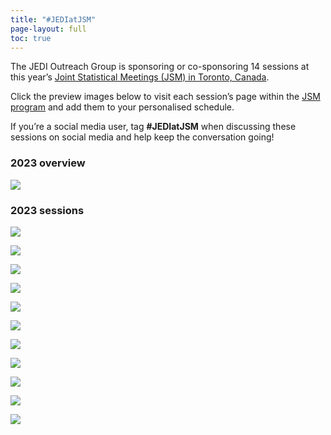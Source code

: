 ```yaml
---
title: "#JEDIatJSM"
page-layout: full
toc: true
---
```

The JEDI Outreach Group is sponsoring or co-sponsoring 14 sessions at this year's [Joint Statistical Meetings (JSM) in Toronto, Canada](https://ww2.amstat.org/meetings/jsm/2023/). 

Click the preview images below to visit each session's page within the [JSM program](https://ww2.amstat.org/meetings/jsm/2023/program.cfm) and add them to your personalised schedule.

If you're a social media user, tag **#JEDIatJSM** when discussing these sessions on social media and help keep the conversation going!

### 2023 overview

[![](images/jedi-at-jsm/schedule-no0069Or1614Sessions.png){fig-alt="A schedule graphic with the title 'JEDIatJSM 2023' aligned to the left with the JEDI and JSM 2023 logos to the right. Underneath, in alternating navy blue and mint green boxes, are listed the sessions and events affiliated with JEDI occurring during JSM 2023. On Sunday (August 6) there are 2 sessions. The session 'Metrics and Statistical Analyses of JEDI-related Data' is 2-3:30p and the session 'Measures & Applications for Relating Historical Structural Racism with Contemporary Health Outcomes' is from 4-5:50p. On Monday (August 7) there are 4 sessions and 1 event. The session 'Biostatistics or Data Science: Choosing the Right Path' is from 8:30-10:20a. The session 'Teaching with Datasets that Recognize the Intersectional Perspectives of Students' is from 10:30a-12:20p. The sessions 'Contributed Poster Presentations: Justice Equity Diversity and Inclusion Outreach Group' and 'Statistical Scientists of the Math Alliance: A Focus on Diversity & Recent Graduates' are both from 2-3:30p. From 6-7p there will be the 'Accessibility Town Hall'. On Tuesday (August 8) there will be 2 sessions and 1 event. The session 'Critical Race Theory for Statisticians: Incorporating CRT into statistical analyses' is from 10:30a-12.20p. The JEDI OG networking event will be from 10:30a-noon. The session 'Imposter Syndrome and the Hidden Curriculum manifestation within and between sectors' is from 2-3:30p. On Wednesday (August 9) there will be 3 sessions. The session 'Power in the Classroom: From Helping Students Play the Game to Helping Students Change the Game' will be from 8:30-10:20a. The session 'Statistically Significant: Equity Concerns in Algorithmic Bias, Privacy, and Survey Representation' will be from 10:30a-12:20p. The session 'New statistical advances in forensic sciences' will be from 2-3:30p. On Thursday (August 10) there will be 1 session, 'Strengthening Out Community through Impactful Multi-Sector Collaborations' from 10:30a-12:20p." fig-align="center"}](images/jedi-at-jsm/schedule-no0069Or1614Sessions.png)

### 2023 sessions

::::grid
:::{.g-col-12 .g-col-lg-6}
[![](images/jedi-at-jsm/1451_1_histo.png){fig-alt="A graphic on a blue-gray background with the JSM 2023 logo in the bottom left corner and the talk date (Sunday, August 6 @ 2p) and location (CC-801A) in a box in the bottom right corner. The image is topped with the text 'JEDI-sponsored session' above the bold blue title 'Metrics and Statistical Analyses of JEDI-related Data'. Four photos of the session participants (Brisa Sanchez [Drexel University], David Corliss [GM OnStar Insurance], Kimberly Sellers [Georgetown University], Wendy Martinez [US Census Bureau]) are displayed below."}](http://ww2.aievolution.com/JSMAnnual/index.cfm?do=ev.viewEv&ev=1132)
:::

:::{.g-col-12 .g-col-lg-6}
[![](images/jedi-at-jsm/1891_1_histo.png){fig-alt="A graphic on a blue-gray background with the JSM 2023 logo in the bottom left corner and the talk date (Sunday August 6 @ 4pm) and location (CC-206F) in a box in the bottom right corner. The image is topped with the text 'JEDI-sponsored session' above the bold blue title 'Measures & Applications for Relating Historical Structural Racism with Contemporary Health Outcomes'. Four photos of the session participants (Ruby Bayliss [Drexel University], Loni Tabb [Drexel University], Philimon Gona [University of Massachusetts], Melody Goodman [New York University]) are displayed below."}](http://ww2.aievolution.com/JSMAnnual/index.cfm?do=ev.viewEv&ev=2380)
:::

:::{.g-col-12 .g-col-lg-6}
[![](images/jedi-at-jsm/1457_1_histo.png){fig-alt="A graphic on a blue-gray background with the JSM 2023 logo in the bottom left corner and the talk date (Monday August 7 @ 8.30am) and location (CC-714B) in a box in the bottom right corner. The image is topped with the text 'JEDI-sponsored session' above the bold blue title 'Biostatistics or Data Science: Choosing the Right Path'. Four photos of the session participants (Brian Millen [Biogen], Sourav Santra [Sarepta Therapeutics], Peng Wei [University of Texas, MD Anderson Cancer Center], Federico Ferrari [Merck]) are displayed below."}](http://ww2.aievolution.com/JSMAnnual/index.cfm?do=ev.viewEv&ev=1126)
:::

:::{.g-col-12 .g-col-lg-6}
[![](images/jedi-at-jsm/1281_1_histo.png){fig-alt="A graphic on a blue-gray background with the JSM 2023 logo in the bottom left corner and the talk date (Monday August 7 @ 10.30am) and location (CC-715A) in a box in the bottom right corner. The image is topped with the text 'JEDI-sponsored session' above the bold blue title 'Teaching with Datasets that Recognize the Intersectional Perspectives of Students'. Five photos of the session participants (Johanna Hardin [Pomona College], Reneé Moore [Drexel University], Ciaran Evans [Wake Forest University], Prince Afriyie [University of Virginia], Barbara Means [Digital Promise]) are displayed below."}](http://ww2.aievolution.com/JSMAnnual/index.cfm?do=ev.viewEv&ev=1479)
:::

:::{.g-col-12 .g-col-lg-6}
[![](images/jedi-at-jsm/1326_1_histo.png){fig-alt="A graphic on a blue-gray background with the JSM 2023 logo in the bottom left corner and the talk date (Monday August 7 @ 2pm) and location (CC-205D) in a box in the bottom right corner. The image is topped with the text 'JEDI-sponsored session' above the bold blue title 'Statistical Scientists of the Math Alliance: A Focus on Diversity & Recent Graduates'. Four photos of the session participants (Natalie Gasca [University of Washington], Immanuel Williams [California Polytechnic State University], Kyle Duke [Amazon.com], Javier Flores [Pacific Northwest National Laboratory]) are displayed below."}](http://ww2.aievolution.com/JSMAnnual/index.cfm?do=ev.viewEv&ev=1854)
:::

:::{.g-col-12 .g-col-lg-6}
[![](images/jedi-at-jsm/1446_1_histo.png){fig-alt="A graphic on a blue-gray background with the JSM 2023 logo in the bottom left corner and the talk date (Tuesday August 8 @ 10.30am) and location (CC-701B) in a box in the bottom right corner. The image is topped with the text 'JEDI-sponsored session' above the bold blue title 'Critical Race Theory for Statisticians: incorporating
CRT into statistical analyses'. Five photos of the session participants (Melody Goodman [New York University], Stephanie Cook [New York University], Scarlett Bellamy [Boston University], Sarah Warner [Office On Trafficking In Persons, US Dept of Health and Human Services], Rebecca Andridge [The Ohio State University]) are displayed below."}](http://ww2.aievolution.com/JSMAnnual/index.cfm?do=ev.viewEv&ev=1146)
:::

:::{.g-col-12 .g-col-lg-6}
[![](images/jedi-at-jsm/1384_1_histo.png){fig-alt="A graphic on a blue-gray background with the JSM 2023 logo in the bottom left corner and the talk date (Tuesday August 8 @ 2pm) and location (CC-204) in a box in the bottom right corner. The image is topped with the text 'JEDI-sponsored session' above the bold blue title 'Imposter Syndrome and the Hidden Curriculum manifestation within and between sectors'. Four photos of the session participants (Brittney Bailey [Amherst College], Jesse Canchola [Roche Diagnostics Solutions], Michael Jadoo [Bureau of Labor Statistics], Monica Vasquez [Roche Diagnostics Solutions]) are displayed below."}](http://ww2.aievolution.com/JSMAnnual/index.cfm?do=ev.viewEv&ev=1272)
:::

:::{.g-col-12 .g-col-lg-6}
[![](images/jedi-at-jsm/1177_1_histo.png){fig-alt="A graphic on a blue-gray background with the JSM 2023 logo in the bottom left corner and the talk date (Wednesday August 9 @ 8.30am) and location (CC-205D) in a box in the bottom right corner. The image is topped with the text 'JEDI-sponsored session' above the bold blue title 'Power in the Classroom: From Helping Students Play the Game to Helping Students Change the Game'. Five photos of the session participants (Leslie Myint [Macalester College], Kelsey Grinde [Macalester College], Felicia Simpson [Winston-Salem State University], Allison Theobold [Cal Poly], Johanna Hardin [Pomona College]) are displayed below."}](http://ww2.aievolution.com/JSMAnnual/index.cfm?do=ev.viewEv&ev=1657)
:::

:::{.g-col-12 .g-col-lg-6}
[![](images/jedi-at-jsm/1284_1_histo.png){fig-alt="A graphic on a blue-gray background with the JSM 2023 logo in the bottom left corner and the talk date (Wednesday August 9 @ 10.30am) and location (CC-801B) in a box in the bottom right corner. The image is topped with the text 'JEDI-sponsored session' above the bold blue title 'Statistically Significant: Equity Concerns in Algorithmic Bias, Privacy, and Survey Representation'. Four photos of the session participants (Raphael Nishimura [University of Michigan], Claire McKay Bowen [Urban Institute], Amanda Coston [Carnegie Mellon University], Susan Gregurick [National Institutes of Health]) are displayed below."}](http://ww2.aievolution.com/JSMAnnual/index.cfm?do=ev.viewEv&ev=1470)
:::

:::{.g-col-12 .g-col-lg-6}
[![](images/jedi-at-jsm/1732_1_histo.png){fig-alt="A graphic on a blue-gray background with the JSM 2023 logo in the bottom left corner and the talk date (Wednesday August 9 @ 2pm) and location (CC-810) in a box in the bottom right corner. The image is topped with the text 'JEDI-sponsored session' above the bold blue title 'New statistical advances in forensic sciences'. Five photos of the session participants (Maria Cuellar [University of Pennsylvania], Kori Khan [Iowa State University], Amanda Luby [Swarthmore College], Cami Fuglsby [South Dakota State University], Michael Rosenblum [Johns Hopkins University]) are displayed below."}](http://ww2.aievolution.com/JSMAnnual/index.cfm?do=ev.viewEv&ev=2304)
:::

:::{.g-col-12 .g-col-lg-6}
[![](images/jedi-at-jsm/1264_1_histo.png){fig-alt="A graphic on a blue-gray background with the JSM 2023 logo in the bottom left corner and the talk date (Thursday August 10 @ 10.30am) and location (CC-201F) in a box in the bottom right corner. The image is topped with the text 'JEDI-sponsored session' above the bold blue title 'Strengthening Our Community through Impactful Multi-Sector
Data-Driven Collaborations'. Five photos of the session participants (Muhammed Semakula [Rwanda Biomedical Centre, Ministry of Health], Renee Ellis [US Census Bureau], Madhumita Ghosh Dastidar [RAND Corporation], Isabel Fulcher [Harvard Medical School], Stephen Ruberg [Analytix Thinking, LLC]) are displayed below."}](http://ww2.aievolution.com/JSMAnnual/index.cfm?do=ev.viewEv&ev=1507)
:::

::::

